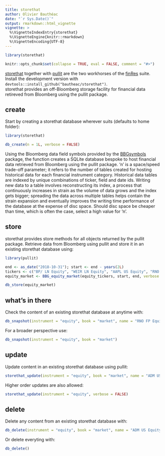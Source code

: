 ```yaml
---
title: storethat
author: Olivier Bauthéac
date: "`r Sys.Date()`"
output: rmarkdown::html_vignette
vignette: >
  %\VignetteIndexEntry{storethat}
  %\VignetteEngine{knitr::rmarkdown}
  %\VignetteEncoding{UTF-8}
---
```


```r
library(storethat)

knitr::opts_chunk$set(collapse = TRUE, eval = FALSE, comment = "#>")
```

[storethat](https://bautheac.github.io/storethat/) together with [pullit](https://bautheac.github.io/pullit/) are the two workhorses of the [finRes](https://bautheac.github.io/finRes/) suite. Install the development version with `devtools::install_github("bautheac/storethat")`.  
storethat provides an off-Bloomberg storage facility for financial data retireved from Bloomberg using the pullit package.


## create
Start by creating a storethat database wherever suits (defaults to home folder):
```r
library(storethat)

db_create(n = 1L, verbose = FALSE)
```

Using the Bloomberg data field symbols provided by the [BBGsymbols](https://bautheac.github.io/BBGsymbols/) package, the function creates a SQLite database bespoke to host financial data retrieved from Bloomberg using the pullit package. 'n' is a space/speed trade-off parameter; it refers to the number of tables created for hosting historical data for each financial instrument category. Historical data tables are indexed by unique combinations of ticker, field and date ids. Writing new data to a table involves reconstructing its index, a process that continuously increases in strain as the volume of data grows and the index gets bigger; spreading the data across multiple tables helps contain the strain expansion and eventually improves the writing time performance of the database at the expense of disc space. Should disc space be cheaper than time, which is often the case, select a high value for 'n'.


## store
storethat provides store methods for all objects returned by the pullit package. Retrieve data from Bloomberg using pullit and store it in an existing storethat database using:
```r
library(pullit)

end <- as_date("2018-10-31"); start <- end - years(2L)
tickers <- c("BP/ LN Equity", "WEIR LN Equity", "AAPL US Equity", "RNO FP Equity")
equity_market <- BBG_equity_market(equity_tickers, start, end, verbose = FALSE)

db_store(equity_market)
```


## what's in there
Check the content of an existing storethat database at anytime with:
```r
db_snapshot(instrument = "equity", book = "market", name = "RNO FP Equity")
```
For a broader perspective use:
```r
db_snapshot(instrument = "equity", book = "market")
```


## update
Update content in an existing storethat database using pullit:
```r
storethat_update(instrument = "equity", book = "market", name = "ADM US Equity", verbose = FALSE)
```
Higher order updates are also allowed:
```r
storethat_update(instrument = "equity", verbose = FALSE)
```


## delete
Delete any content from an existing storethat database with:
```r
db_delete(instrument = "equity", book = "market", name = "ADM US Equity")
```
Or delete everyting with:
```r
db_delete()
```
